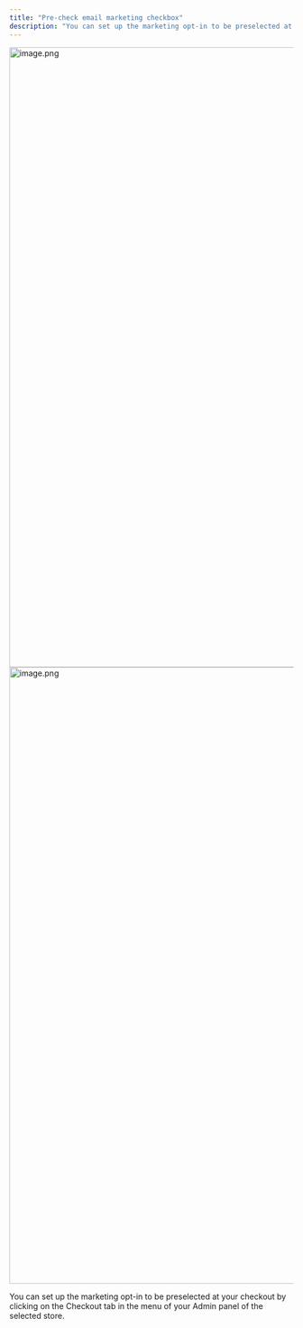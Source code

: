 ```yaml
---
title: "Pre-check email marketing checkbox"
description: "You can set up the marketing opt-in to be preselected at your checkout by clicking on the Checkout tab in the menu of your Admin panel of the selected store..."
---
```



<Steps>
  <Step title="Click on Checkout, then click on Behaviour and Edit Behaviour.">
    <img
      src="https://mintcdn.com/tagadapay/ikBUhXOL7Nm1Wae_/assets/knowledge-center/checkout-customization/image-2a994461.png?fit=max&auto=format&n=ikBUhXOL7Nm1Wae_&q=85&s=90c7cc726e7eb0cdb601291c31b363a9"
      alt="image.png"
      data-og-width="1919"
      width="1919"
      data-og-height="1098"
      height="1098"
      data-path="assets/knowledge-center/checkout-customization/image-2a994461.png"
      data-optimize="true"
      data-opv="2"
      srcset="https://mintcdn.com/tagadapay/ikBUhXOL7Nm1Wae_/assets/knowledge-center/checkout-customization/image-2a994461.png?w=280&fit=max&auto=format&n=ikBUhXOL7Nm1Wae_&q=85&s=e1aa80db53c61a56ef15bbce980ed724 280w, https://mintcdn.com/tagadapay/ikBUhXOL7Nm1Wae_/assets/knowledge-center/checkout-customization/image-2a994461.png?w=560&fit=max&auto=format&n=ikBUhXOL7Nm1Wae_&q=85&s=33617815c52703d9260ef1061bc16b93 560w, https://mintcdn.com/tagadapay/ikBUhXOL7Nm1Wae_/assets/knowledge-center/checkout-customization/image-2a994461.png?w=840&fit=max&auto=format&n=ikBUhXOL7Nm1Wae_&q=85&s=ba4c2914193bc5d00f8a194126f71e9b 840w, https://mintcdn.com/tagadapay/ikBUhXOL7Nm1Wae_/assets/knowledge-center/checkout-customization/image-2a994461.png?w=1100&fit=max&auto=format&n=ikBUhXOL7Nm1Wae_&q=85&s=29ef9444365a600f6e4a62b673048842 1100w, https://mintcdn.com/tagadapay/ikBUhXOL7Nm1Wae_/assets/knowledge-center/checkout-customization/image-2a994461.png?w=1650&fit=max&auto=format&n=ikBUhXOL7Nm1Wae_&q=85&s=024e970c323331b5652f03ebb6f7a706 1650w, https://mintcdn.com/tagadapay/ikBUhXOL7Nm1Wae_/assets/knowledge-center/checkout-customization/image-2a994461.png?w=2500&fit=max&auto=format&n=ikBUhXOL7Nm1Wae_&q=85&s=fc1032149bf81fbdfdd5b744416ab1fd 2500w"
    />
  </Step>
  <Step title="Click on Behavior tab. Enable the Pre-check Marketing Opt-in button, if you would like the marketing opt-in to be preselected at your checkout.">
    <img
      src="https://mintcdn.com/tagadapay/ikBUhXOL7Nm1Wae_/assets/knowledge-center/checkout-customization/image-4feac03a.png?fit=max&auto=format&n=ikBUhXOL7Nm1Wae_&q=85&s=907f452573434e874cea9a3a2ec54449"
      alt="image.png"
      data-og-width="1919"
      width="1919"
      data-og-height="1092"
      height="1092"
      data-path="assets/knowledge-center/checkout-customization/image-4feac03a.png"
      data-optimize="true"
      data-opv="2"
      srcset="https://mintcdn.com/tagadapay/ikBUhXOL7Nm1Wae_/assets/knowledge-center/checkout-customization/image-4feac03a.png?w=280&fit=max&auto=format&n=ikBUhXOL7Nm1Wae_&q=85&s=cb995b5698fbed78fa644ba0140d90d7 280w, https://mintcdn.com/tagadapay/ikBUhXOL7Nm1Wae_/assets/knowledge-center/checkout-customization/image-4feac03a.png?w=560&fit=max&auto=format&n=ikBUhXOL7Nm1Wae_&q=85&s=2e18a4a6d55a17087886ec456975195d 560w, https://mintcdn.com/tagadapay/ikBUhXOL7Nm1Wae_/assets/knowledge-center/checkout-customization/image-4feac03a.png?w=840&fit=max&auto=format&n=ikBUhXOL7Nm1Wae_&q=85&s=eee21dbda08da544347893324cdfe3a6 840w, https://mintcdn.com/tagadapay/ikBUhXOL7Nm1Wae_/assets/knowledge-center/checkout-customization/image-4feac03a.png?w=1100&fit=max&auto=format&n=ikBUhXOL7Nm1Wae_&q=85&s=2c0e32a8aa9e8cd71dbd016eef87c806 1100w, https://mintcdn.com/tagadapay/ikBUhXOL7Nm1Wae_/assets/knowledge-center/checkout-customization/image-4feac03a.png?w=1650&fit=max&auto=format&n=ikBUhXOL7Nm1Wae_&q=85&s=d541567554b2cd7a9129fe30b5eef397 1650w, https://mintcdn.com/tagadapay/ikBUhXOL7Nm1Wae_/assets/knowledge-center/checkout-customization/image-4feac03a.png?w=2500&fit=max&auto=format&n=ikBUhXOL7Nm1Wae_&q=85&s=7b52087b44db7a596f6c004d227e6321 2500w"
    />
  </Step>
  <Step title="Once you are done, don’t forget to click on Save changes">
    
  </Step>
</Steps>

You can set up the marketing opt-in to be preselected at your checkout by clicking on the Checkout tab in the menu of your Admin panel of the selected store.